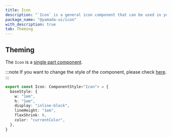 ```yaml
---
title: Icon
description: "`Icon` is a general icon component that can be used in your projects."
package_name: "@yamada-ui/icon"
with_description: true
tab: Theming
---
```


## Theming

The `Icon` is a [single part component](/styled-system/theming/component-styles#single-part-components).

:::note
If you want to change the style of the component, please check [here](/styled-system/theming/customize-theme#changing-the-style-of-components).
:::

```ts
export const Icon: ComponentStyle<"Icon"> = {
  baseStyle: {
    w: "1em",
    h: "1em",
    display: "inline-block",
    lineHeight: "1em",
    flexShrink: 0,
    color: "currentColor",
  },
}
```
